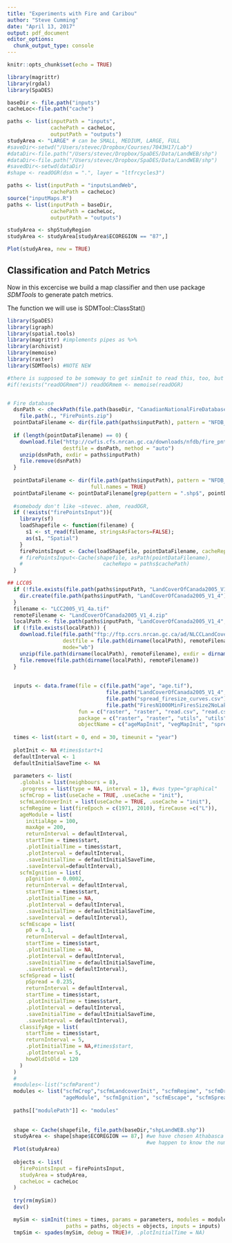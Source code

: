 ```yaml
---
title: "Experiments with Fire and Caribou"
author: "Steve Cumming"
date: "April 13, 2017"
output: pdf_document
editor_options: 
  chunk_output_type: console
---
```


```r
knitr::opts_chunk$set(echo = TRUE)
```


```r
library(magrittr)
library(rgdal)
library(SpaDES)

baseDir <- file.path("inputs")
cacheLoc<-file.path("cache")

paths <- list(inputPath = "inputs",
              cachePath = cacheLoc,
              outputPath = "outputs")
studyArea <- "LARGE" # can be SMALL, MEDIUM, LARGE, FULL
#saveDir<-setwd("/Users/stevec/Dropbox/Courses/7043H17/Lab")
#dataDir<-file.path("/Users/stevec/Dropbox/SpaDES/Data/LandWEB/shp")
#dataDir<-file.path("/Users/stevec/Dropbox/SpaDES/Data/LandWEB/shp")
#savedDir<-setwd(dataDir)
#shape <- readOGR(dsn = ".", layer = "ltfrcycles3")

paths <- list(inputPath = "inputsLandWeb",
              cachePath = cacheLoc)
source("inputMaps.R")
paths <- list(inputPath = baseDir,
              cachePath = cacheLoc,
              outputPath = "outputs")

studyArea <- shpStudyRegion 
studyArea <- studyArea[studyArea$ECOREGION == "87",]

Plot(studyArea, new = TRUE)
```

## Classification and Patch Metrics

Now in this excercise we build a map classifier and then use package _SDMTools_ to generate patch metrics.

The function we will use is SDMTool::ClassStat()

```r
library(SpaDES)
library(igraph)
library(spatial.tools)
library(magrittr) #implements pipes as %>%
library(archivist)
library(memoise)
library(raster)
library(SDMTools) #NOTE NEW

#there is supposed to be someway to get simInit to read this, too, but the method are undocumented and I can not get them to work...s'matter of specifying the names arguments of readOGR, and also in what environment or package to look for the memoised version we just created here.
#if(!exists("readOGRmem")) readOGRmem <- memoise(readOGR)


# Fire database
  dsnPath <- checkPath(file.path(baseDir, "CanadianNationalFireDatabase", "NFDB_point"),  create = TRUE) %>% 
    file.path(., "FirePoints.zip")
  pointDataFilename <- dir(file.path(paths$inputPath), pattern = "NFDB_point", full.names = TRUE)
  
  if (length(pointDataFilename) == 0) {
    download.file("http://cwfis.cfs.nrcan.gc.ca/downloads/nfdb/fire_pnt/current_version/NFDB_point.zip", 
                  destfile = dsnPath, method = "auto")
    unzip(dsnPath, exdir = paths$inputPath)
    file.remove(dsnPath)
  }
  
  pointDataFilename <- dir(file.path(paths$inputPath), pattern = "NFDB_point", 
                           full.names = TRUE)
  pointDataFilename <- pointDataFilename[grep(pattern = ".shp$", pointDataFilename)]
  
  #somebody don't like ~stevec. ahem, readOGR,
  if (!exists("firePointsInput")){
    library(sf)
    loadShapefile <- function(filename) {
      s1 <- st_read(filename, stringsAsFactors=FALSE);
      as(s1, "Spatial")
    }
    firePointsInput <- Cache(loadShapefile, pointDataFilename, cacheRepo = paths$cachePath)
    # firePointsInput<-Cache(shapefile, asPath(pointDataFilename), 
    #                          cacheRepo = paths$cachePath)
  }

## LCC05
  if (!file.exists(file.path(paths$inputPath, "LandCoverOfCanada2005_V1_4"))) {
    dir.create(file.path(paths$inputPath, "LandCoverOfCanada2005_V1_4"))
  }
  filename <- "LCC2005_V1_4a.tif"
  remoteFilename <- "LandCoverOfCanada2005_V1_4.zip"
  localPath <- file.path(paths$inputPath, "LandCoverOfCanada2005_V1_4", filename)
  if (!file.exists(localPath)) {
    download.file(file.path("ftp://ftp.ccrs.nrcan.gc.ca/ad/NLCCLandCover/LandcoverCanada2005_250m", remoteFilename), 
                  destfile = file.path(dirname(localPath), remoteFilename) , 
                  mode="wb")
    unzip(file.path(dirname(localPath), remoteFilename), exdir = dirname(localPath))#, files="LandCoverOfCanada2005_V1_4/LCC2005_V1_4a.tif")
    file.remove(file.path(dirname(localPath), remoteFilename))
  }
  
  
  inputs <- data.frame(file = c(file.path("age", "age.tif"), 
                                file.path("LandCoverOfCanada2005_V1_4", "LCC2005_V1_4a.tif"),
                                file.path("spread_firesize_curves.csv"),
                                file.path("FiresN1000MinFiresSize2NoLakes.csv")),
                       fun = c("raster", "raster", "read.csv", "read.csv"),
                       package = c("raster", "raster", "utils", "utils"),
                       objectName = c("ageMapInit", "vegMapInit", "spreadCalibrationTable", "cTable2"))
  
  times <- list(start = 0, end = 30, timeunit = "year")
  
  plotInit <- NA #times$start+1
  defaultInterval <- 1
  defaultInitialSaveTime <- NA
  
  parameters <- list(
    .globals = list(neighbours = 8),
    .progress = list(type = NA, interval = 1), #was type="graphical"
    scfmCrop = list(useCache = TRUE, .useCache = "init"),
    scfmLandcoverInit = list(useCache = TRUE, .useCache = "init"),
    scfmRegime = list(fireEpoch = c(1971, 2010), fireCause =c("L")),
    ageModule = list(
      initialAge = 100, 
      maxAge = 200, 
      returnInterval = defaultInterval, 
      startTime = times$start,
      .plotInitialTime = times$start,
      .plotInterval = defaultInterval,
      .saveInitialTime = defaultInitialSaveTime, 
      .saveInterval=defaultInterval),
    scfmIgnition = list(
      pIgnition = 0.0002, 
      returnInterval = defaultInterval, 
      startTime = times$start,
      .plotInitialTime = NA,
      .plotInterval = defaultInterval,
      .saveInitialTime = defaultInitialSaveTime, 
      .saveInterval = defaultInterval),
    scfmEscape = list(
      p0 = 0.1, 
      returnInterval = defaultInterval, 
      startTime = times$start,
      .plotInitialTime = NA,
      .plotInterval = defaultInterval,
      .saveInitialTime = defaultInitialSaveTime, 
      .saveInterval = defaultInterval),
    scfmSpread = list(
      pSpread = 0.235, 
      returnInterval = defaultInterval, 
      startTime = times$start,
      .plotInitialTime = times$start,
      .plotInterval = defaultInterval,
      .saveInitialTime = defaultInitialSaveTime, 
      .saveInterval = defaultInterval),
    classifyAge = list(
      startTime = times$start,
      returnInterval = 5,
      .plotInitialTime = NA,#times$start,
      .plotInterval = 5,
      howOldIsOld = 120
    )
  )
  #
  #modules<-list("scfmParent")
  modules <- list("scfmCrop","scfmLandcoverInit", "scfmRegime", "scfmDriver",
                  "ageModule", "scfmIgnition", "scfmEscape", "scfmSpread", "classifyAge") # "caribou"
              
  paths[["modulePath"]] <- "modules"
  
  
  shape <- Cache(shapefile, file.path(baseDir,"shpLandWEB.shp"))
  studyArea <- shape[shape$ECOREGION == 87,] #we have chosen Athabasca Plains in northern SK
                                             #we happen to know the numeric code is 87 (easier to type)
  Plot(studyArea)
  
  objects <- list(
    firePointsInput = firePointsInput,
    studyArea = studyArea,
    cacheLoc = cacheLoc
  )
  
  try(rm(mySim))
  dev()
```

```r
  mySim <- simInit(times = times, params = parameters, modules = modules,
                   paths = paths, objects = objects, inputs = inputs) 
  tmpSim <- spades(mySim, debug = TRUE)#, .plotInitialTime = NA)
```

